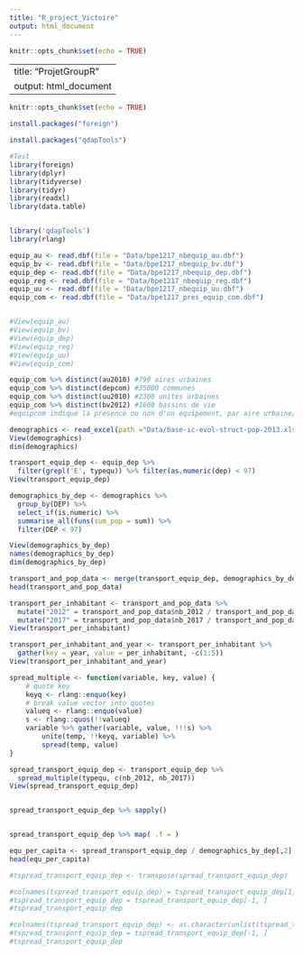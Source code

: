```yaml
---
title: "R_project_Victoire"
output: html_document
---
```


```r
knitr::opts_chunk$set(echo = TRUE)
```


---
title: "ProjetGroupR"
output: html_document
---

```r
knitr::opts_chunk$set(echo = TRUE)
```

```r
install.packages("foreign")
```
```r
install.packages("qdapTools")
```


```r
#Test
library(foreign)
library(dplyr)
library(tidyverse)
library(tidyr)
library(readxl)
library(data.table)


library('qdapTools')
library(rlang)
```

```r
equip_au <- read.dbf(file = "Data/bpe1217_nbequip_au.dbf")
equip_bv <- read.dbf(file = "Data/bpe1217_nbequip_bv.dbf")
equip_dep <- read.dbf(file = "Data/bpe1217_nbequip_dep.dbf")
equip_reg <- read.dbf(file = "Data/bpe1217_nbequip_reg.dbf")
equip_uu <- read.dbf(file = "Data/bpe1217_nbequip_uu.dbf")
equip_com <- read.dbf(file = "Data/bpe1217_pres_equip_com.dbf")


#View(equip_au)
#View(equip_bv)
#View(equip_dep)
#View(equip_reg)
#View(equip_uu)
#View(equip_com)

```

```r
equip_com %>% distinct(au2010) #790 aires urbaines
equip_com %>% distinct(depcom) #35000 communes
equip_com %>% distinct(uu2010) #2300 unites urbaines
equip_com %>% distinct(bv2012) #1600 bassins de vie
#equipcom indique la presence ou non d'un equipement, par aire urbaine/commune/unite urbaine/bassin de vie

```


```r
demographics <- read_excel(path ="Data/base-ic-evol-struct-pop-2013.xlsx", sheet = 1, skip = 5)
View(demographics)
dim(demographics)
```


```r
transport_equip_dep <- equip_dep %>%
  filter(grepl('E', typequ)) %>% filter(as.numeric(dep) < 97)
View(transport_equip_dep)
```


```r
demographics_by_dep <- demographics %>% 
  group_by(DEP) %>% 
  select_if(is.numeric) %>% 
  summarise_all(funs(sum_pop = sum)) %>% 
  filter(DEP < 97)

View(demographics_by_dep)
names(demographics_by_dep)
dim(demographics_by_dep)
```


```r
transport_and_pop_data <- merge(transport_equip_dep, demographics_by_dep[,1:2], by.y = "DEP", by.x = "dep")
head(transport_and_pop_data)

transport_per_inhabitant <- transport_and_pop_data %>% 
  mutate("2012" = transport_and_pop_data$nb_2012 / transport_and_pop_data$P13_POP_sum_pop) %>%
  mutate("2017" = transport_and_pop_data$nb_2017 / transport_and_pop_data$P13_POP_sum_pop)
View(transport_per_inhabitant)

transport_per_inhabitant_and_year <- transport_per_inhabitant %>%
  gather(key = year, value = per_inhabitant, -c(1:5))
View(transport_per_inhabitant_and_year)
```


```r
spread_multiple <- function(variable, key, value) {
    # quote key
    keyq <- rlang::enquo(key)
    # break value vector into quotes
    valueq <- rlang::enquo(value)
    s <- rlang::quos(!!valueq)
    variable %>% gather(variable, value, !!!s) %>%
        unite(temp, !!keyq, variable) %>%
        spread(temp, value)
}

spread_transport_equip_dep <- transport_equip_dep %>%
  spread_multiple(typequ, c(nb_2012, nb_2017))
View(spread_transport_equip_dep)


spread_transport_equip_dep %>% sapply()


spread_transport_equip_dep %>% map( .f = )

equ_per_capita <- spread_transport_equip_dep / demographics_by_dep[,2]
head(equ_per_capita)

#tspread_transport_equip_dep <- transpose(spread_transport_equip_dep)

#colnames(tspread_transport_equip_dep) = tspread_transport_equip_dep[1, ] # the first row will be the header
#tspread_transport_equip_dep = tspread_transport_equip_dep[-1, ]
#tspread_transport_equip_dep

#colnames(tspread_transport_equip_dep) <- as.character(unlist(tspread_transport_equip_dep[1,]))
#tspread_transport_equip_dep = tspread_transport_equip_dep[-1, ]
#tspread_transport_equip_dep

```

